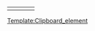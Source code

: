 {|
| {{Clipboard_element|show|Show Clipboard}}
| {{Clipboard_element|add|Add to Clipboard}}
| {{Clipboard_element|paste|Paste Clipboard Contents}}
| {{Clipboard_element|empty|Empty Clipboard}}
|}
<noinclude>[[Template:Clipboard_element]]</noinclude>